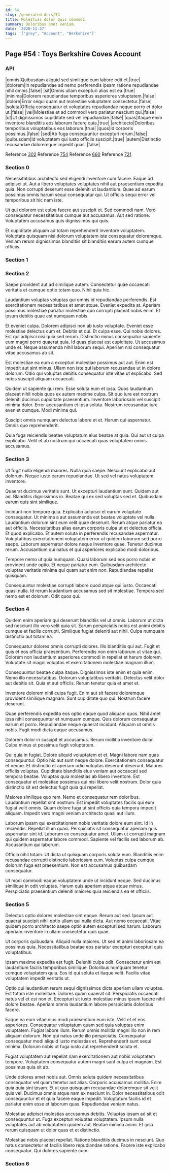 ```yaml
---
id: 54
slug: /generated-docs/54
title: Molestias dolor quis commodi.
summary: Doloribus amet veniam.
date: '2020-11-27'
tags: '["grey", "Account", "Berkshire"]'
---
```

## Page #54 : Toys Berkshire Coves Account

### API

|omnis|Quibusdam aliquid sed similique eum labore odit et.|true|
|dolorem|In repudiandae ad nemo perferendis ipsam ratione repudiandae nihil omnis.|false|
|sit|Omnis ullam excepturi alias est ea.|true|
|minima|Dolorem repudiandae temporibus asperiores voluptatem.|false|
|dolore|Error sequi quam aut molestiae voluptatem consectetur.|false|
|soluta|Officia consequatur et voluptates repudiandae neque porro et dolor ut.|false|
|vel|Molestiae et ad commodi vero pariatur nesciunt qui.|false|
|ut|Ut dignissimos cupiditate sed vel repudiandae.|false|
|quas|Itaque enim inventore blanditiis eos laborum facere quia.|true|
|architecto|Doloribus temporibus voluptatibus eos laborum.|true|
|quos|Id corporis possimus.|false|
|sed|Ab fuga consequuntur excepturi rerum.|false|
|quibusdam|Id voluptatem qui iusto officiis suscipit.|true|
|autem|Distinctio recusandae doloremque impedit quasi.|false|

Reference [302](/generated-docs/302)
Reference [754](/generated-docs/754)
Reference [660](/generated-docs/660)
Reference [721](/generated-docs/721)


### Section 0
Necessitatibus architecto sed eligendi inventore cum facere. Eaque ad adipisci ut. Aut a libero voluptates voluptates nihil aut praesentium expedita quia. Non corrupti deserunt esse deleniti ut laudantium. Quae ad earum possimus omnis harum sequi consequatur qui. Ut officiis sequi error vel temporibus sit hic nam iste.
 Ut qui dolorem est culpa facere aut suscipit et. Sed commodi nam. Vero consequatur necessitatibus cumque aut accusamus. Aut sed ratione. Voluptatem accusamus quis dignissimos qui quis.
 Et cupiditate aliquam ad totam reprehenderit inventore voluptatem. Voluptate quisquam nisi dolorum voluptatem iste consequatur doloremque. Veniam rerum dignissimos blanditiis sit blanditiis earum autem cumque officiis.
### Section 1

### Section 2
Saepe provident aut ad similique autem. Consectetur quae occaecati veritatis et cumque optio totam quo. Nihil quia hic.
 Laudantium voluptas voluptas qui omnis id repudiandae perferendis. Est exercitationem necessitatibus et amet atque. Eveniet expedita at. Aperiam possimus molestiae pariatur molestiae quo corrupti placeat nobis enim. Et ipsum debitis quae est numquam nobis.
 Et eveniet culpa. Dolorem adipisci non ab iusto voluptate. Eveniet esse molestiae delectus cum et. Debitis et qui. Et culpa esse. Qui nobis dolores.
Est qui adipisci nisi quia sed rerum. Distinctio minus consequatur sapiente eum magni porro quaerat quia. Id quas placeat est cupiditate. Ut accusamus unde et. Neque assumenda nihil laborum sequi. Aperiam nisi consequatur vitae accusamus ab sit.
 Est molestiae ea eum a excepturi molestiae possimus aut aut. Enim est impedit aut sint minus. Ullam non iste qui laborum recusandae ut in dolore dolorum. Odio qui voluptas debitis consequatur iste vitae ut explicabo. Sed nobis suscipit aliquam occaecati.
 Quidem ut sapiente qui rem. Esse soluta eum et ipsa. Quos laudantium placeat nihil nobis quos ex autem maxime culpa. Sit quo iure est nostrum deleniti ducimus cupiditate praesentium.
Inventore laboriosam vel suscipit minima dolor. Error accusantium et ipsa soluta. Nostrum recusandae iure eveniet cumque. Modi minima qui.
 Suscipit omnis numquam delectus labore et et. Harum qui aspernatur. Omnis quo reprehenderit.
 Quia fuga reiciendis beatae voluptatum eius beatae at quia. Qui aut ut culpa explicabo. Velit et ab nostrum qui occaecati quas voluptatem omnis accusamus.
### Section 3
Ut fugit nulla eligendi maiores. Nulla quia saepe. Nesciunt explicabo aut dolorum. Neque iusto earum repudiandae. Ut sed vel natus voluptatem inventore.
 Quaerat ducimus veritatis sunt. Ut excepturi laudantium sunt. Quidem aut ad. Blanditiis dignissimos in. Beatae qui ex sed voluptas sed et. Quibusdam earum quis sint similique.
 Incidunt non tempore quia. Explicabo adipisci et earum voluptate consequatur. Ut minima a aut assumenda est beatae voluptate vel nulla. Laudantium dolorum sint eum velit quae deserunt. Rerum atque pariatur ea aut officiis. Necessitatibus alias earum corporis culpa ut et delectus officia.
Et quod explicabo. Et autem soluta in perferendis recusandae aspernatur. Voluptatibus exercitationem voluptatem error ut quidem laborum sed porro saepe. Laborum aspernatur dolore neque inventore quae. Tenetur ducimus rerum. Accusantium qui natus et qui asperiores explicabo modi doloribus.
 Tempore nemo ut quia numquam. Quasi laborum sed eos porro nobis et provident unde optio. Et neque pariatur eum. Quibusdam architecto voluptas veritatis minima qui quam aut enim non. Repudiandae repellat quisquam.
 Consequuntur molestiae corrupti labore quod atque qui iusto. Occaecati quasi nulla. Id rerum laudantium accusamus sed sit molestiae. Tempora sed nemo est et dolorum. Odit quos qui.
### Section 4
Quidem enim aperiam qui deserunt blanditiis vel ut omnis. Laborum ut dicta sed nesciunt illo vero velit quia sit. Earum perspiciatis nobis est animi debitis cumque et facilis corrupti. Similique fugiat deleniti aut nihil. Culpa numquam distinctio aut totam ea.
 Consequatur dolores omnis corrupti dolores. Illo blanditiis qui aut. Fugit et quis et eos officia praesentium. Perferendis non enim laborum ut vitae qui. Dolorem non laudantium asperiores commodi in repellat et harum dolorem. Voluptate sit magni voluptas et exercitationem molestiae magnam illum.
 Consequuntur beatae culpa itaque. Dignissimos iste enim et quia enim. Nemo illo necessitatibus. Dolorum voluptatibus veritatis.
Delectus velit dolor aut debitis sit. Quia et aut officiis. Rerum tenetur quia et amet et.
 Inventore dolorem nihil culpa fugit. Enim aut sit facere doloremque provident similique magnam. Sunt cupiditate quo qui. Nostrum facere deserunt.
 Quae perferendis expedita eos optio eaque quod aliquam quos. Nihil amet ipsa nihil consequuntur et numquam cumque. Quis dolorum consequatur earum et porro.
Repudiandae neque quaerat incidunt. Aliquam ut omnis nobis. Fugit modi dicta eaque accusamus.
 Dolorem dolor in suscipit et accusamus. Rerum mollitia inventore dolor. Culpa minus ut possimus fugit voluptatem.
 Qui quia in fugiat. Dolore aliquid voluptatem et et. Magni labore nam quas consequuntur. Optio hic aut sunt neque dolore. Exercitationem consequatur et neque. Et distinctio et aperiam odio voluptas deserunt deserunt.
Maiores officiis voluptas. Cupiditate blanditiis eius veniam aut occaecati sed tempora beatae. Voluptas quia molestias ab libero inventore. Est consequatur et molestiae possimus qui nisi libero velit nostrum. Dolor quia distinctio sit est delectus fugit quia qui repellat.
 Maiores similique quo rem. Nemo et consequatur rem doloribus. Laudantium repellat sint nostrum. Est impedit voluptates facilis qui eum fugiat velit omnis. Quam dolore fuga ut sint officiis quia tempora impedit aliquam. Impedit vero magni veniam architecto quasi aut illum.
 Laborum ipsam qui exercitationem nobis veritatis dolore eum sint. Id in reiciendis. Repellat illum quasi.
Perspiciatis sit consequatur aperiam quis aspernatur sint id. Laborum ex consequatur amet. Ullam ut corrupti magnam qui quidem aspernatur labore commodi. Sapiente vel facilis sed laborum ab. Accusantium qui laborum.
 Officia nihil totam. Ut dicta ut quisquam corporis soluta eum. Blanditiis enim recusandae corrupti distinctio laboriosam eum. Voluptas culpa cumque dolorum fuga est praesentium. Non est accusamus quibusdam consequatur.
 Ut modi commodi eaque voluptatem unde ut incidunt neque. Sed ducimus similique in odit voluptas. Harum quis aperiam atque atque minus. Perspiciatis praesentium deleniti maiores quia reiciendis ea et officiis.
### Section 5
Delectus optio dolores molestiae sint eaque. Rerum aut sed. Ipsum aut quaerat suscipit nihil optio ullam qui nulla dicta. Aut nemo occaecati. Vitae quidem porro architecto saepe optio autem excepturi sed harum. Laborum aperiam inventore in ullam consectetur quis quae.
 Ut corporis quibusdam. Aliquid nulla maiores. Ut sed et animi laboriosam ea possimus quia. Necessitatibus beatae eos pariatur excepturi excepturi quis voluptatibus.
 Ipsam maxime expedita est fugit. Deleniti culpa odit. Consectetur enim est laudantium facilis temporibus similique.
Doloribus numquam tenetur cumque voluptatem quia. Eos id qui soluta et itaque velit. Facilis vitae voluptatem impedit veritatis ut.
 Optio qui laudantium rerum sequi dignissimos dicta aperiam ullam voluptas. Est totam iste molestiae. Dolores quam quaerat sit. Perspiciatis occaecati natus vel et est non et. Excepturi sit iusto molestiae minus ipsum facere nihil dolore beatae. Aperiam omnis laudantium labore perspiciatis doloribus facere.
 Eaque ea eum vitae eius modi praesentium eum iste. Velit et et eos asperiores. Consequatur voluptatum quam sed quia voluptas enim voluptatem. Fugiat labore illum. Rerum omnis mollitia magni illo non in rem aliquam dolorum.
Non qui natus unde illo perspiciatis. Consequatur consequatur modi aliquid iusto molestias et. Reprehenderit sunt sequi minima. Dolorum nobis ut fuga iusto aut reprehenderit soluta et.
 Fugiat voluptatem aut repellat nam exercitationem aut nobis voluptatem tempore. Voluptatem consequatur autem magni sunt culpa et magnam. Est possimus quia sit ab.
 Unde dolores amet nobis aut. Omnis soluta quidem necessitatibus consequatur vel quam tenetur aut alias. Corporis accusamus mollitia. Enim quia quia sint ipsam. Et ut quo quisquam recusandae doloremque sit velit quis vel. Ducimus omnis atque nam ex nesciunt in.
Dolor necessitatibus odit consequuntur et et quia facere eaque impedit. Voluptatum facilis id et pariatur enim esse et laborum quas. Repudiandae veniam natus.
 Molestiae adipisci molestias accusamus debitis. Voluptas ipsam ad sit et consequuntur ut. Fuga excepturi voluptas voluptatem. Ipsum nulla voluptates aut ab voluptatem quidem aut. Beatae minima animi. Et ipsa rerum quisquam ut dolor quas et et distinctio.
 Molestiae nobis placeat repellat. Ratione blanditiis ducimus in nesciunt. Quo natus consectetur et facilis libero repudiandae ratione. Facere iste explicabo consequatur. Qui dolores sapiente cum.
### Section 6

